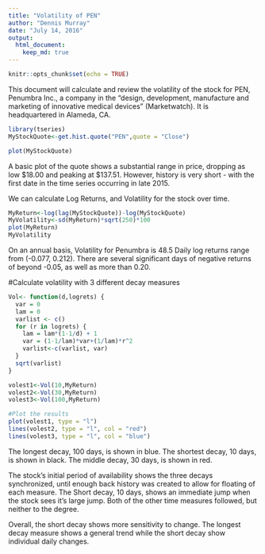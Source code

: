 ```yaml
---
title: "Volatility of PEN"
author: "Dennis Murray"
date: "July 14, 2016"
output:
  html_document:
    keep_md: true
---
```


```r
knitr::opts_chunk$set(echo = TRUE)
```

This document will calculate and review the volatility of the stock for PEN, Penumbra Inc., a company in the "design, development, manufacture and marketing of innovative medical devices" (Marketwatch).  It is headquartered in Alameda, CA.

```r
library(tseries)
MyStockQuote<-get.hist.quote("PEN",quote = "Close")
```

```R
plot(MyStockQuote)
```

A basic plot of the quote shows a substantial range in price, dropping as low $18.00 and peaking at $137.51.  However, history is very short - with the first date in the time series occurring in late 2015.

We can calculate Log Returns, and Volatility for the stock over time.

```r
MyReturn<-log(lag(MyStockQuote))-log(MyStockQuote)
MyVolatility<-sd(MyReturn)*sqrt(250)*100
plot(MyReturn)
MyVolatility
```

On an annual basis, Volatility for Penumbra is 48.5 Daily log returns range from (-0.077, 0.212).  There are several significant days of negative returns of beyond -0.05, as well as more than 0.20.

#Calculate volatility with 3 different decay measures

```r
Vol<- function(d,logrets) {
  var = 0
  lam = 0
  varlist <- c()
  for (r in logrets) {
    lam = lam*(1-1/d) + 1
    var = (1-1/lam)*var+(1/lam)*r^2
    varlist<-c(varlist, var)
  }
  sqrt(varlist)
}

volest1<-Vol(10,MyReturn)
volest2<-Vol(30,MyReturn)
volest3<-Vol(100,MyReturn)
```

```r
#Plot the results
plot(volest1, type = "l")
lines(volest2, type = "l", col = "red")
lines(volest3, type = "l", col = "blue")
```

The longest decay, 100 days, is shown in blue. 
The shortest decay, 10 days, is shown in black.
The middle decay, 30 days, is shown in red.

The stock's initial period of availability shows the three decays synchronized, until enough back history was created to allow for floating of each measure.  The Short decay, 10 days, shows an immediate jump when the stock sees it's large jump.  Both of the other time measures followed, but neither to the degree.

Overall, the short decay shows more sensitivity to change.  The longest decay measure shows a general trend while the short decay show individual daily changes.